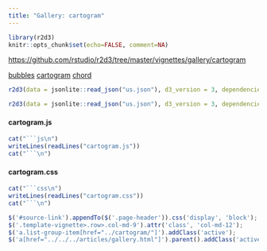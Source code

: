 ```yaml
---
title: "Gallery: cartogram"
---
```


```r
library(r2d3)
knitr::opts_chunk$set(echo=FALSE, comment=NA)
```

<div id="source-link">
<https://github.com/rstudio/r2d3/tree/master/vignettes/gallery/cartogram>
</div>

<div class="row">

<div class="col-sm-3">
<div class="list-group">
  <a href="../bubbles/" class="list-group-item">bubbles</a>
  <a href="../cartogram/" class="list-group-item">cartogram</a>
  <a href="../chord/" class="list-group-item">chord</a>
</div>
</div>

<div class="col-sm-9">

```r
r2d3(data = jsonlite::read_json("us.json"), d3_version = 3, dependencies = "topojson.min.js", script = "cartogram.js")
```

```r
r2d3(data = jsonlite::read_json("us.json"), d3_version = 3, dependencies = "topojson.min.js", script = "cartogram.js", width="100%")
```


#### cartogram.js

```r
cat("```js\n")
writeLines(readLines("cartogram.js"))
cat("```\n")
```

#### cartogram.css

```r
cat("```css\n")
writeLines(readLines("cartogram.css"))
cat("```\n")
```


</div>

</div>


```js
$('#source-link').appendTo($('.page-header')).css('display', 'block');
$('.template-vignette>.row>.col-md-9').attr('class', 'col-md-12');
$('a.list-group-item[href="../cartogram/"]').addClass('active');
$('a[href="../../../articles/gallery.html"]').parent().addClass('active');
```


